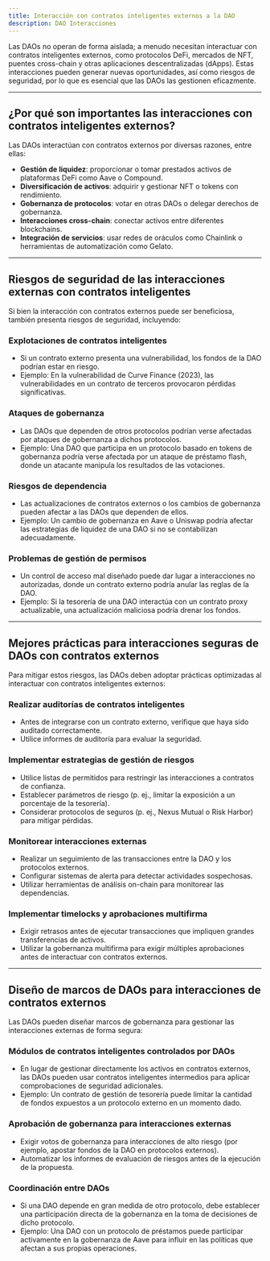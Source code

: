 ```yaml
---
title: Interacción con contratos inteligentes externos a la DAO
description: DAO Interacciones
---
```


Las DAOs no operan de forma aislada; a menudo necesitan interactuar con contratos inteligentes externos, como protocolos DeFi, mercados de NFT, puentes cross-chain y otras aplicaciones descentralizadas (dApps). Estas interacciones pueden generar nuevas oportunidades, así como riesgos de seguridad, por lo que es esencial que las DAOs las gestionen eficazmente.

---

## ¿Por qué son importantes las interacciones con contratos inteligentes externos?

Las DAOs interactúan con contratos externos por diversas razones, entre ellas:
- **Gestión de liquidez**: proporcionar o tomar prestados activos de plataformas DeFi como Aave o Compound.
- **Diversificación de activos**: adquirir y gestionar NFT o tokens con rendimiento.
- **Gobernanza de protocolos**: votar en otras DAOs o delegar derechos de gobernanza.
- **Interacciones cross-chain**: conectar activos entre diferentes blockchains.
- **Integración de servicios**: usar redes de oráculos como Chainlink o herramientas de automatización como Gelato.

---

## Riesgos de seguridad de las interacciones externas con contratos inteligentes

Si bien la interacción con contratos externos puede ser beneficiosa, también presenta riesgos de seguridad, incluyendo:

### Explotaciones de contratos inteligentes
- Si un contrato externo presenta una vulnerabilidad, los fondos de la DAO podrían estar en riesgo.
- Ejemplo: En la vulnerabilidad de Curve Finance (2023), las vulnerabilidades en un contrato de terceros provocaron pérdidas significativas.

### Ataques de gobernanza
- Las DAOs que dependen de otros protocolos podrían verse afectadas por ataques de gobernanza a dichos protocolos.
- Ejemplo: Una DAO que participa en un protocolo basado en tokens de gobernanza podría verse afectada por un ataque de préstamo flash, donde un atacante manipula los resultados de las votaciones.

### Riesgos de dependencia
- Las actualizaciones de contratos externos o los cambios de gobernanza pueden afectar a las DAOs que dependen de ellos. 
- Ejemplo: Un cambio de gobernanza en Aave o Uniswap podría afectar las estrategias de liquidez de una DAO si no se contabilizan adecuadamente.

### Problemas de gestión de permisos
- Un control de acceso mal diseñado puede dar lugar a interacciones no autorizadas, donde un contrato externo podría anular las reglas de la DAO. 
- Ejemplo: Si la tesorería de una DAO interactúa con un contrato proxy actualizable, una actualización maliciosa podría drenar los fondos.

---

## Mejores prácticas para interacciones seguras de DAOs con contratos externos

Para mitigar estos riesgos, las DAOs deben adoptar prácticas optimizadas al interactuar con contratos inteligentes externos:

### Realizar auditorías de contratos inteligentes
- Antes de integrarse con un contrato externo, verifique que haya sido auditado correctamente.
- Utilice informes de auditoría para evaluar la seguridad.

### Implementar estrategias de gestión de riesgos
- Utilice listas de permitidos para restringir las interacciones a contratos de confianza. 
- Establecer parámetros de riesgo (p. ej., limitar la exposición a un porcentaje de la tesorería).
- Considerar protocolos de seguros (p. ej., Nexus Mutual o Risk Harbor) para mitigar pérdidas.

### Monitorear interacciones externas
- Realizar un seguimiento de las transacciones entre la DAO y los protocolos externos.
- Configurar sistemas de alerta para detectar actividades sospechosas.
- Utilizar herramientas de análisis on-chain para monitorear las dependencias.

### Implementar timelocks y aprobaciones multifirma
- Exigir retrasos antes de ejecutar transacciones que impliquen grandes transferencias de activos.
- Utilizar la gobernanza multifirma para exigir múltiples aprobaciones antes de interactuar con contratos externos.

---

## Diseño de marcos de DAOs para interacciones de contratos externos

Las DAOs pueden diseñar marcos de gobernanza para gestionar las interacciones externas de forma segura:

### Módulos de contratos inteligentes controlados por DAOs
- En lugar de gestionar directamente los activos en contratos externos, las DAOs pueden usar contratos inteligentes intermedios para aplicar comprobaciones de seguridad adicionales.
- Ejemplo: Un contrato de gestión de tesorería puede limitar la cantidad de fondos expuestos a un protocolo externo en un momento dado.

### Aprobación de gobernanza para interacciones externas
- Exigir votos de gobernanza para interacciones de alto riesgo (por ejemplo, apostar fondos de la DAO en protocolos externos).
- Automatizar los informes de evaluación de riesgos antes de la ejecución de la propuesta.

### Coordinación entre DAOs
- Si una DAO depende en gran medida de otro protocolo, debe establecer una participación directa de la gobernanza en la toma de decisiones de dicho protocolo.
- Ejemplo: Una DAO con un protocolo de préstamos puede participar activamente en la gobernanza de Aave para influir en las políticas que afectan a sus propias operaciones.